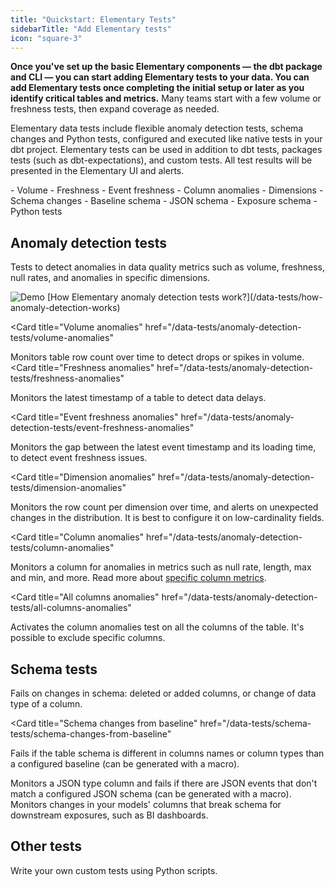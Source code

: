 ```yaml
---
title: "Quickstart: Elementary Tests"
sidebarTitle: "Add Elementary tests"
icon: "square-3"
---
```


**Once you've set up the basic Elementary components — the dbt package and CLI — you can start adding Elementary tests to your data. You can add Elementary tests once completing the initial setup or later as you identify critical tables and metrics.** Many teams start with a few volume or freshness tests, then expand coverage as needed.

Elementary data tests include flexible anomaly detection tests, schema changes and Python tests, configured and executed like native tests in your dbt project. Elementary tests can be used in addition to dbt tests, packages tests (such as dbt-expectations), and custom tests. All test results will be presented in the Elementary UI and alerts.


<CardGroup cols={3}>
  <Card
    title="Anomaly detection"
    icon="chart-line"
    icontype="solid"
    href="/oss/quickstart/quickstart-tests#anomaly-detection-tests"
  >
    - Volume 
    - Freshness 
    - Event freshness 
    - Column anomalies 
    - Dimensions
  </Card>
  <Card
    title="Schema tests"
    icon="table"
    href="/oss/quickstart/quickstart-tests#schema-tests"
  >
    - Schema changes 
    - Baseline schema 
    - JSON schema 
    - Exposure schema
  </Card>
  <Card
    title="Other tests"
    icon="python"
    href="/oss/quickstart/quickstart-tests#other-tests"
  >
    - Python tests
  </Card>
</CardGroup>

## Anomaly detection tests

Tests to detect anomalies in data quality metrics such as volume, freshness, null rates, and anomalies in specific dimensions.

<Tooltip tip="Anomaly detection test result example from Elementary report">
  <img src="/pics/anomalies/anomaly-example.png" alt="Demo" />
</Tooltip>

<Tip>
  [How Elementary anomaly detection tests
  work?](/data-tests/how-anomaly-detection-works)
</Tip>

<Card
  title="Volume anomalies"
  href="/data-tests/anomaly-detection-tests/volume-anomalies"
>
  Monitors table row count over time to detect drops or spikes in volume.
</Card>
<Card
  title="Freshness anomalies"
  href="/data-tests/anomaly-detection-tests/freshness-anomalies"
>
  Monitors the latest timestamp of a table to detect data delays.
</Card>

<Card
  title="Event freshness anomalies"
  href="/data-tests/anomaly-detection-tests/event-freshness-anomalies"
>
  Monitors the gap between the latest event timestamp and its loading time, to
  detect event freshness issues.
</Card>

<Card
  title="Dimension anomalies"
  href="/data-tests/anomaly-detection-tests/dimension-anomalies"
>
  Monitors the row count per dimension over time, and alerts on unexpected
  changes in the distribution. It is best to configure it on low-cardinality
  fields.
</Card>

<Card
  title="Column anomalies"
  href="/data-tests/anomaly-detection-tests/column-anomalies"
>
  Monitors a column for anomalies in metrics such as null rate, length, max and
  min, and more. Read more about [specific column
  metrics](/data-tests/anomaly-detection-configuration/column-anomalies).
</Card>

<Card
  title="All columns anomalies"
  href="/data-tests/anomaly-detection-tests/all-columns-anomalies"
>
  Activates the column anomalies test on all the columns of the table. It's
  possible to exclude specific columns.
</Card>

## Schema tests

<Card title="Schema changes" href="/data-tests/schema-tests/schema-changes">
  Fails on changes in schema: deleted or added columns, or change of data type
  of a column.
</Card>

<Card
  title="Schema changes from baseline"
  href="/data-tests/schema-tests/schema-changes-from-baseline"
>
  Fails if the table schema is different in columns names or column types than a
  configured baseline (can be generated with a macro).
</Card>

<Card title="JSON schema" href="/data-tests/schema-tests/json-schema">
  Monitors a JSON type column and fails if there are JSON events that don't
  match a configured JSON schema (can be generated with a macro).
</Card>

<Card title="Exposure schema" href="/data-tests/schema-tests/exposure-tests">
  Monitors changes in your models' columns that break schema for downstream
  exposures, such as BI dashboards.
</Card>

## Other tests

<Card title="Python tests" href="/data-tests/python-tests">
  Write your own custom tests using Python scripts.
</Card>

